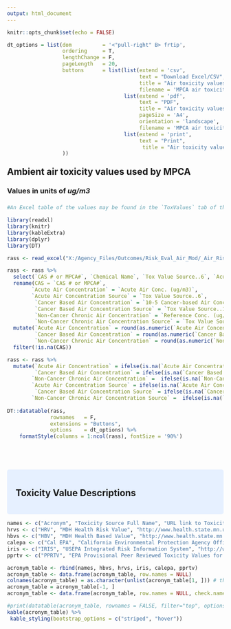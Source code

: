 ---
output: html_document
---


```{r setup, include=FALSE}
knitr::opts_chunk$set(echo = FALSE)

dt_options = list(dom          = '<"pull-right" B> frtip',  
                  ordering     = T, 
                  lengthChange = F, 
                  pageLength   = 20,
                  buttons      = list(list(extend = 'csv',
                                           text = "Download Excel/CSV",
                                           title = "Air toxicity values",
                                           filename = 'MPCA air toxicity values.csv'), 
                                      list(extend = 'pdf',
                                           text = "PDF",
                                           title = "Air toxicity values",
                                           pageSize = 'A4',
                                           orientation = 'landscape',
                                           filename = 'MPCA air toxicity values.pdf'), 
                                      list(extend = 'print',
                                           text = "Print",
                                            title = "Air toxicity values")
                  ))

```


<style>
  .blue {background-color: #e6f0ff; border-radius: 5px; padding: 20px;}
  body {margin-left: 0px;}
  p {font-size: 17px;}
  .dataTables_filter {margin-right: 12px;}
  .dt-buttons a {margin-left: 8px; background-color: #e6f0ff; margin-top: -3px;} 
  .pull-right {float: right; margin-top: 0;}
  th {font-size 12px;}
  h2 {margin-top: 22px;}
  h3 {margin-top: 22px; margin-bottom: 22px;}
</style>


## Ambient air toxicity values used by MPCA
### Values in units of _ug/m3_


```{r rass, echo = F, warning = F, message = F}
#An Excel table of the values may be found in the `ToxValues` tab of the [Risk Assessment Spreadsheet]( https://www.pca.state.mn.us/air/aera-risk-screening-rass-and-qchi).

library(readxl)
library(knitr)
library(kableExtra)
library(dplyr)
library(DT)

rass <- read_excel("X:/Agency_Files/Outcomes/Risk_Eval_Air_Mod/_Air_Risk_Evaluation/AERA program/RASS/AERA RASS (aq9-22-7) 2019-02.xlsx", "Tox Values", skip = 19, n_max = 372, col_names = T)

rass <- rass %>%
  select(`CAS # or MPCA#`, `Chemical Name`, `Tox Value Source..6`, `Acute Air Conc. (ug/m3)`, `Tox Value Source..13`, `10-5 Cancer-based Air Conc (ug/m3)`, `Tox Value Source..19`, `Reference Conc. (ug/m3)..20`) %>%
  rename(CAS = `CAS # or MPCA#`, 
        `Acute Air Concentration` = `Acute Air Conc. (ug/m3)`,
        `Acute Air Concentration Source` = `Tox Value Source..6`,
         `Cancer Based Air Concentration` = `10-5 Cancer-based Air Conc (ug/m3)`,
         `Cancer Based Air Concentration Source` = `Tox Value Source..13`,
         `Non-Cancer Chronic Air Concentration` = `Reference Conc. (ug/m3)..20`,
         `Non-Cancer Chronic Air Concentration Source` = `Tox Value Source..19`) %>%
  mutate(`Acute Air Concentration` = round(as.numeric(`Acute Air Concentration`), digits = 2),
         `Cancer Based Air Concentration` = round(as.numeric(`Cancer Based Air Concentration`), digits = 2),
         `Non-Cancer Chronic Air Concentration` = round(as.numeric(`Non-Cancer Chronic Air Concentration`), digits = 2)) %>%
  filter(!is.na(CAS)) 

rass <- rass %>%
  mutate(`Acute Air Concentration` = ifelse(is.na(`Acute Air Concentration`), " ", `Acute Air Concentration`),
         `Cancer Based Air Concentration` = ifelse(is.na(`Cancer Based Air Concentration`), " ", `Cancer Based Air Concentration`),
        `Non-Cancer Chronic Air Concentration` =  ifelse(is.na(`Non-Cancer Chronic Air Concentration`), " ", `Non-Cancer Chronic Air Concentration`),
        `Acute Air Concentration Source` = ifelse(is.na(`Acute Air Concentration Source`), " ", `Acute Air Concentration`),
         `Cancer Based Air Concentration Source` = ifelse(is.na(`Cancer Based Air Concentration Source`), " ", `Cancer Based Air Concentration Source`),
        `Non-Cancer Chronic Air Concentration Source` =  ifelse(is.na(`Non-Cancer Chronic Air Concentration Source`), " ", `Non-Cancer Chronic Air Concentration Source`))
                                            
DT::datatable(rass, 
              rownames   = F,
              extensions = "Buttons",
              options    = dt_options) %>% 
    formatStyle(columns = 1:ncol(rass), fontSize = '90%')
                 

```

<br>

<div class = "blue">

## Toxicity Value Descriptions
</div>

```{r acronym table, echo = F, message = F}
names <- c("Acronym", "Toxicity Source Full Name", "URL link to Toxicity Source")
hrvs <- c("HRV", "MDH Health Risk Value", "http://www.health.state.mn.us/divs/eh/risk/guidance/air/table.html")
hbvs <- c("HBV", "MDH Health Based Value", "http://www.health.state.mn.us/divs/eh/risk/guidance/air/table.html")
calepa <- c("Cal EPA", "California Environmental Protection Agency Office of Environmental Health Hazard", "http://oehha.ca.gov/air/hot_spots/")
iris <- c("IRIS", "USEPA Integrated Risk Information System", "http://www.epa.gov/IRIS/")
pprtv <- c("PPRTV", "EPA Provisional Peer Reviewed Toxicity Values for Superfund", "http://hhpprtv.ornl.gov/")

acronym_table <- rbind(names, hbvs, hrvs, iris, calepa, pprtv)
acronym_table <- data.frame(acronym_table, row.names = NULL)
colnames(acronym_table) = as.character(unlist(acronym_table[1, ])) # the first row will be the header
acronym_table = acronym_table[-1, ]  
acronym_table <- data.frame(acronym_table, row.names = NULL, check.names = FALSE)

#print(datatable(acronym_table, rownames = FALSE, filter="top", options = list(pageLength = 5, scrollX = T)))
kable(acronym_table) %>%
 kable_styling(bootstrap_options = c("striped", "hover"))
```

